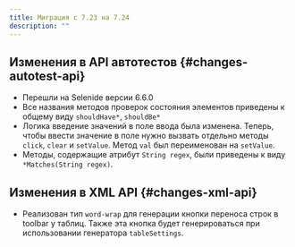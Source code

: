 ```yaml
---
title: Миграция с 7.23 на 7.24
description: ""
---
```


## Изменения в API автотестов {#changes-autotest-api}

- Перешли на Selenide версии 6.6.0
- Все названия методов проверок состояния элементов приведены к общему виду `shouldHave*`, `shouldBe*`
- Логика введение значений в поле ввода была изменена.
Теперь, чтобы ввести значение в поле нужно вызвать отдельно методы `click`, `clear` и `setValue`.
Метод `val` был переименован на `setValue`.
- Методы, содержащие атрибут `String regex`, были приведены к виду `*Matches(String regex)`.

## Изменения в XML API {#changes-xml-api}

- Реализован тип `word-wrap` для генерации кнопки переноса строк в toolbar у таблиц. Также эта кнопка будет генерироваться при использовании генератора `tableSettings`.
